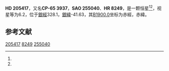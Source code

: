 {{Starbox begin
| name = HD 205417
}}
{{Starbox observe
| epoch = [[J2000.0|J2000.0]]
| constell = {{星座名待查}}<ref name=SIMBAD>{{cite web
 | url=http://simbad.u-strasbg.fr/simbad/sim-id?Ident=HR+8249
 | title=Pulsating variable Star
 | publisher=Centre de Données astronomiques de Strasbourg
 | work=SIMBAD
 | accessdate=2012-07-13
 | archive-date=2016-03-16
 | archive-url=https://web.archive.org/web/20160316125408/http://simbad.u-strasbg.fr/simbad/sim-id?Ident=HR+8249
 | dead-url=no
 }}</ref><ref name=DATA>{{cite web
 | url=http://vizier.u-strasbg.fr/viz-bin/VizieR-5?-out.add=.&-source=5050&-corr=PK=HR&-out.max=9999&HR=8249
 | title=VizieR Detailed Page
 | accessdate=2012-07-13
 | archive-date=2019-02-16
 | archive-url=https://web.archive.org/web/20190216100827/http://vizier.u-strasbg.fr/viz-bin/VizieR-5?-out.add=.&-source=5050&-corr=PK=HR&-out.max=9999&HR=8249
 | dead-url=no
 }}</ref>
| 星官 = 
| ra = {{RA|21|38|2.9}}<ref name=SIMBAD /><ref name=DATA />
| dec = {{DEC|-64|49|27}}<ref name=SIMBAD /><ref name=DATA />
| appmag_v = 6.2<ref name=SIMBAD /><ref name=DATA />
}}
{{Starbox character
| class = A0-1IV<ref name=SIMBAD /><ref name=DATA />
| b-v = 0.03<ref name=SIMBAD /><ref name=DATA />
| u-b = 0.05<ref name=SIMBAD /><ref name=DATA />
| r-i = <ref name=SIMBAD /><ref name=DATA />
| variable = 
}}
{{Starbox astrometry
| radial_v = 0.05
| prop_mo_ra = -9
| parallax = 
| p_error = 
}}
{{Starbox catalog
| names =CP-65 3937，[[SAO星表|SAO]] 255040，[[HD星表|HD]] 205417，[[HR星表|HR]] 8249}}
{{Starbox reference |Simbad=HR+8249}}
{{Starbox end}}

'''HD 205417'''，又名'''CP-65 3937'''，'''SAO 255040'''、'''HR 8249'''，是一颗恒星<ref name=SIMBAD /><ref name=DATA />，视星等为6.2，位于[[銀道座標系|銀經]]328.1，[[銀道座標系|銀緯]]-41.63，其[[B1900.0|B1900.0]]坐标为赤經{{RA|21|30|4.1}}，赤緯{{DEC|-65|-41.63|18}}。

== 参考文献 ==
{{reflist}}

{{star-stub}}

[[Category:HD和HDE天體|205417]]
[[Category:HR天體|8249]]
[[Category:SAO天體|255040]]
